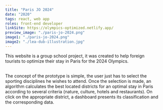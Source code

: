 ```yaml
---
title: "Paris JO 2024"
date: "2020"
tags: react, web app
roles: front-end developer
linkSite: https://olympics-optimized.netlify.app/
preview_image: "./paris-jo-2024.png"
image1: "./paris-jo-2024.png"
image2: "./lea-dub-illustration.jpg"
---
```


This website is a group school project, it was created to help foreign tourists to optimize their stay in Paris for the 2024 Olympics.

<br />
The concept of the prototype is simple, the user just has to select the sporting
disciplines he wishes to attend. Once the selection is made, an algorithm calculates
the best located districts for an optimal stay in Paris according to several criteria
(nature, culture, hotels and restaurants). On click on the appropriate district,
a dashboard presents its classification and the corresponding data.
